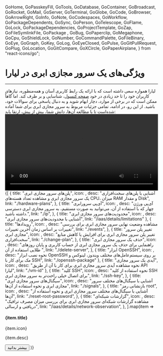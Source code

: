 
  GoHome,
  GoPasskeyFill,
  GoTools,
  GoDatabase,
  GoContainer,
  GoBroadcast,
  GoRocket,
  GoMail,
  GoServer,
  GoTerminal,
  GoGlobe,
  GoCode,
  GoBrowser,
  GoArrowRight,
  GoInfo,
  GoNote,
  GoCodespaces,
  GoWorkflow,
  GoPackageDependents,
  GoSync,
  GoPerson,
  GoTelescope,
  GoFlame,
  GoLock,
  GoPackageDependencies,
  GoProjectTemplate,
  GoZap,
  GoFileSymlinkFile,
  GoPackage ,
  GoBug,
  GoPaperclip,
  GoMegaphone,
  GoCpu,
  GoShieldLock,
  GoNumber,
  GoCommandPalette,
  GoFileBinary,
  GoEye,
  GoGraph,
  GoKey,
  GoLog,
  GoEyeClosed,
  GoPulse,
  GoGitPullRequest,
  GoPlug,
  GoLocation,
  GoGitCompare,
  GoXCircle,
  GoPaperAirplane,
} from "react-icons/go";


<Layout>
<Head>
<title>مستندات ویژگی‌های سرور مجازی ابری  - لیارا</title>
<meta property="og:title" content="مستندات خدمات رایانش ابری لیارا" />
<meta property="og:description" content="مستندات مربوط به ویژگی‌های سرور مجازی یا VPS و آشنایی با جزئیات آن "  />
</Head>

# ویژگی‌های یک سرور مجازی ابری در لیارا
<hr className="mb-2" />
لیارا همواره سعی داشته است که با 
ارائه یک رابط کاربری آسان و همه‌منظوره، نیازهای کاربران خود را تا حد زیادی در خود <a href="https://console.liara.ir" className="text-[#2196f3] ">صفحه کنسول</a>، شناسایی و بر طرف کند. اما گاهاً ممکن است که در برخی از موارد، دچار ابهام شوید و به دنبال پاسخی
برای سوالات خود، باشید.
از این رو، در ادامه، تمامی جزئیات مربوط به سرور مجازی ابری برای شما آماده شده‌است تا با مطالعه آن‌ها، دانش شما، بیش از پیش، ارتقا یابد:

<div className="h-6" />
<video
src="https://media.liara.ir/vps/cloud-server-introduction.mp4"
controls="controls"
className="block w-full"
width="100%"
></video>
<div className="h-6" />

<div className="grid md:grid-cols-4 gap-4">
{[
  {
    title: "پلن‌های سرور مجازی ابری",
    icon: <GoCpu />,
    desc: "آشنایی با پلن‌های سخت‌افزاری یک سرور مجازی ابری و مشاهده تعداد هسته‌های CPU، میزان RAM و مقدار Disk",
    link: "./hardware-plans",
  },
  {
    title: "آی‌پی سرورابری",
    icon: <GoNumber />,
    desc: "آی‌پی ورژن چهار که با استفاده از آن، می‌توانید به صورت مستقیم، به سرور مجازی ابری دسترسی داشته باشید.",
    link: "./ip",
  },
  {
  title: "محدودیت‌های سرور مجازی ابری",
  icon: <GoLock />,
  desc: "آشنایی با محدودیت‌های سرور مجازی ابری",
  link: "/iaas/details/limitations"
  },
  {
    title: "رویدادها",
    icon: <GoEye />,
    desc: "مشاهده وضعیت نهایی سرور مجازی ابری برای بررسی تغییرات بر اساس زمان آخرین تغییرات",
    link: "./events",
  },
  {
    title: "تغییر پلن سرور مجازی ابری",
    icon: <GoGitCompare />,
    desc: "تغییر پلن سرور مجازی ابری برای افزایش یا کاهش منابع سخت‌افزاری",
    link: "./change-plan",
  },
  {
    title: "حذف یک سرور مجازی ابری",
    icon: <GoXCircle />,
    desc: "راهنمایی برای حذف یک سرور مجازی ابری از حساب کاربری و پایان روزهای طلایی استفاده از آن ",
    link: "./delete-server",
  },
  {
    title: "ابزار OpenSSH",
    icon: <GoTools  />,
    desc: "نحوه نصب ابزار OpenSSH بر روی سیستم‌عامل‌های مختلف ویندوز، لینوکس و مک برای کار با SSH",
    link: "./openssh-package"
  },
  {
    title: "آیدی یک سرور مجازی",
    icon: <GoCommandPalette  />,
    desc: "نحوه مشاهده آیدی سرور مجازی ابری برای کار با آن از طریق API لیارا",
    link: "./vm-id"
  },
  {
    title: "کلید SSH",
    icon: <GoKey />,
    desc: "نحوه استفاده از کلید SSH برای اتصال خیلی راحت‌تر به سرور مجازی ابری",
    link: "./ssh-key",
  },
  {
    title: "سیگنال‌های سرور مجازی ابری",
    icon: <GoBroadcast />,
    desc: "آشنایی با سیگنال‌های مختلف سرور مجازی ابری و نحوه استفاده از آن‌ها",
    link: "./signals",
  },
  {
    title: "بازنشانی رمز root",
    icon: <GoPasskeyFill />,
    desc: "آشنایی با سیگنال‌های مختلف سرور مجازی ابری و نحوه استفاده از آن‌ها",
    link: "./reset-root-password",
  },
  {
  title: "‌گزارشات شبکه‌ای",
  icon: <GoGraph />,
  desc: "مشاهده گزارشات شبکه‌ای سرور مجازی ابری برای بررسی میزان مصرف ترافیک دریافتی و ارسالی",
  link: "/iaas/details/network-observation",
  },
].map(item =>
        <Card className="min-h-[180px] flex flex-col justify-between items-start w-full">
        <div>
            <div className="flex items-center justify-between gap-3">
            <h4>
                {item.title}
            </h4>
            <div className="bg-[#222] text-white p-1 rounded-md">
                {item.icon}
            </div>
            </div>
            <p align='justify' className="text-[gray] leading-6 text-[14px] mt-3">
            {item.desc}
            </p>
        </div>
        <Link href={item.link}>
        <Button variant="link" href={item.link}>بیشتر بدانید</Button>
        </Link>
        </Card>
    )}
    </div>






</Layout>